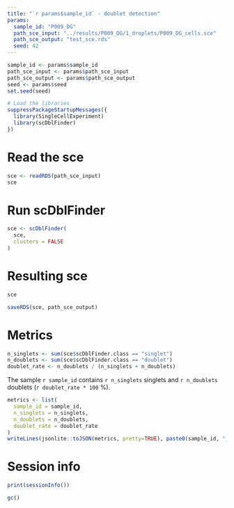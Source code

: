 ```yaml
---
title: "`r params$sample_id` - doublet detection"
params:
  sample_id: "P009_DG"
  path_sce_input: "../results/P009_DG/1_droplets/P009_DG_cells.sce"
  path_sce_output: "test_sce.rds"
  seed: 42
---
```


```r
sample_id <- params$sample_id
path_sce_input <- params$path_sce_input
path_sce_output <- params$path_sce_output
seed <- params$seed
set.seed(seed)

# Load the libraries
suppressPackageStartupMessages({
  library(SingleCellExperiment)
  library(scDblFinder)
})
```

# Read the sce

```r
sce <- readRDS(path_sce_input)
sce
```

# Run scDblFinder

```r
sce <- scDblFinder(
  sce,
  clusters = FALSE
)
```

# Resulting sce

```r
sce
```

```r
saveRDS(sce, path_sce_output)
```

# Metrics

```r
n_singlets <- sum(sce$scDblFinder.class == "singlet")
n_doublets <- sum(sce$scDblFinder.class == "doublet")
doublet_rate <- n_doublets / (n_singlets + n_doublets)
```

The sample `r sample_id` contains `r n_singlets` singlets and `r n_doublets` doublets (`r doublet_rate * 100` %).

```r
metrics <- list(
  sample_id = sample_id,
  n_singlets = n_singlets,
  n_doublets = n_doublets,
  doublet_rate = doublet_rate
)
writeLines(jsonlite::toJSON(metrics, pretty=TRUE), paste0(sample_id, "_doublet_metrics.json"))
```

# Session info

```r
print(sessionInfo())
```

```r
gc()
```
